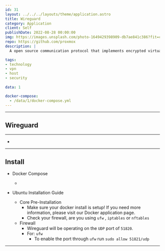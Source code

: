 ```yaml
---
id: 31
layout: ../../../layouts/theme/application.astro
title: Wireguard
category: Application
client: Self
publishDate: 2022-08-28 00:00:00
img: https://images.unsplash.com/photo-1649429398909-db7ae841c386?fit=crop&w=1400&h=700&q=75
repo: https://github.com/proxmox
description: |
  A open source communication protocol that implements encrypted virtual private networks.

tags:
- technology
- vpn
- host
- security
  
data: 1

docker-compose:
  - /data/1/docker-compose.yml
---
```



* * *
## Wireguard

* * *

- 

* * *

## Install

- Docker Compose
  - <Github src="data/wireguard/docker-compose.yml" description="This is a docker compose for wireguard." />

- Ubuntu Installation Guide
  - Core Pre-Installation
    - Make sure your docker install is setup! If you need more information, please visit our Docker application page.
    - Check your firewall, are you using `ufw` , `iptables` or `nftables`
  - Firewall
    - Wireguard will be operating on the `UDP` port of `51820`.
    - For: `ufw`
      - To enable the port through `ufw` run `sudo allow 51821/udp`

* * *
<NetmakerInfo />
